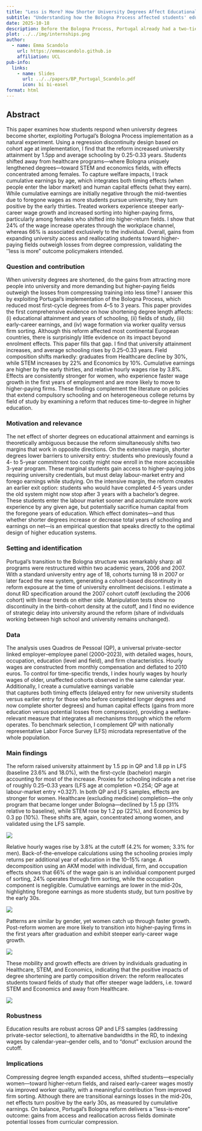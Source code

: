 ```yaml
---
title: "Less is More? How Shorter University Degrees Affect Educational and Early-Career Outcomes"
subtitle: "Understanding how the Bologna Process affected students' educational choices and early-career outcomes in Portugal"
date: 2025-10-18
description: Before the Bologna Process, Portugal already had a two-tiered higher education system, with a five-year licenciatura followed by an optional two-year master’s degree. The reform shortened the first cycle to three years, aligning it with the new bachelor’s structure introduced across Europe and further standardizing progression to the master’s level. Using administrative data, I study the impact this has on university attainment, years of schooling, field of study and occupation choice, and early-career patterns.
plot: ../../img/internships.png
author:
  - name: Emma Scandolo
    url: https://emmascandolo.github.io
    affiliation: UCL
pub-info:
  links:
    - name: Slides
      url: ../../papers/BP_Portugal_Scandolo.pdf
      icon: bi bi-easel
format: html
---
```


## Abstract

This paper examines how students respond when university degrees become shorter, exploiting Portugal's Bologna Process implementation as a natural experiment. Using a regression discontinuity design based on cohort age at implementation, I find that the reform increased university attainment by 1.5pp and average schooling by 0.25-0.33 years. Students shifted away from healthcare programs—where Bologna uniquely lengthened degrees—toward STEM and economics fields, with effects concentrated among females. To capture welfare impacts, I track cumulative earnings by age, which integrates both timing effects (when people enter the labor market) and human capital effects (what they earn). While cumulative earnings are initially negative through the mid-twenties due to foregone wages as more students pursue university, they turn positive by the early thirties. Treated workers experience steeper early-career wage growth and increased sorting into higher-paying firms, particularly among females who shifted into higher-return fields. I show that 24% of the wage increase operates through the workplace channel, whereas 66% is associated exclusively to the individual. Overall, gains from expanding university access and reallocating students toward higher-paying fields outweigh losses from degree compression, validating the ''less is more" outcome policymakers intended.

### Question and contribution

When university degrees are shortened, do the gains from attracting more people into university and more demanding but higher-paying fields outweigh the losses from compressing training into less time? I answer this by exploiting Portugal’s implementation of the Bologna Process, which reduced most first-cycle degrees from 4–5 to 3 years. This paper provides the first comprehensive evidence on how shortening degree length affects: (i) educational attainment and years of schooling, (ii) fields of study, (iii) early-career earnings, and (iv) wage formation via worker quality versus firm sorting. Although this reform affected most continental European countries, there is surprisingly little evidence on its impact beyond enrolment effects. This paper fills that gap. I find that university attainment increases, and average schooling rises by 0.25–0.33 years. Field composition shifts markedly: graduates from Healthcare decline by 30%, while STEM increases by 22% and Economics by 10%. Cumulative earnings are higher by the early thirties, and relative hourly wages rise by 3.8%. Effects are consistently stronger for women, who experience faster wage growth in the first years of employment and are more likely to move to higher-paying firms. These findings complement the literature on policies that extend compulsory schooling and on heterogeneous college returns by field of study by examining a reform that reduces time-to-degree in higher education.

### Motivation and relevance

The net effect of shorter degrees on educational attainment and earnings is theoretically ambiguous because the reform simultaneously shifts two margins that work in opposite directions. On the extensive margin, shorter degrees lower barriers to university entry: students who previously found a 4- to 5-year commitment too costly might now enroll in the more accessible 3-year program. These marginal students gain access to higher-paying jobs requiring university credentials, but must delay labour-market entry and forego earnings while studying. On the intensive margin, the reform creates an earlier exit option: students who would have completed 4-5 years under the old system might now stop after 3 years with a bachelor's degree. These students enter the labour market sooner and accumulate more work experience by any given age, but potentially sacrifice human capital from the foregone years of education. Which effect dominates—and thus whether shorter degrees increase or decrease total years of schooling and earnings on net—is an empirical question that speaks directly to the optimal design of higher education systems.

### Setting and identification

Portugal’s transition to the Bologna structure was remarkably sharp: all programs were restructured within two academic years, 2006 and 2007. With a standard university entry age of 18, cohorts turning 18 in 2007 or later faced the new system, generating a cohort-based discontinuity in reform exposure at the time of university enrollment decisions. I estimate a donut RD specification around the 2007 cohort cutoff (excluding the 2006 cohort) with linear trends on either side. Manipulation tests show no discontinuity in the birth-cohort density at the cutoff, and I find no evidence of strategic delay into university around the reform (share of individuals working between high school and university remains unchanged).

### Data

The analysis uses Quadros de Pessoal (QP), a universal private-sector linked employer–employee panel (2000–2023), with detailed wages, hours, occupation, education (level and field), and firm characteristics. Hourly wages are constructed from monthly compensation and deflated to 2010 euros. To control for time-specific trends, I index hourly wages by hourly wages of older, unaffected cohorts observed in the same calendar year. Additionally, I create a cumulative earnings variable\
that captures both timing effects (delayed entry for new university students versus earlier entry for those who before completed longer degrees and now complete shorter degrees) and human capital effects (gains from more education versus potential losses from compression), providing a welfare-relevant measure that integrates all mechanisms through which the reform operates. To benchmark selection, I complement QP with nationally representative Labor Force Survey (LFS) microdata representative of the whole population.

### Main findings

The reform raised university attainment by 1.5 pp in QP and 1.8 pp in LFS (baseline 23.6% and 18.0%), with the first-cycle (bachelor) margin accounting for most of the increase. Proxies for schooling indicate a net rise of roughly 0.25–0.33 years (LFS age at completion +0.254; QP age at labour-market entry +0.327). In both QP and LFS samples, effects are stronger for women. Healthcare (excluding medicine) completion—the only program that became longer under Bologna—declined by 1.5 pp (31% relative to baseline), while STEM rose by 1.2 pp (22%), and Economics by 0.3 pp (10%). These shifts are, again, concentrated among women, and validated using the LFS sample.

![](/img/BP_PT_education_outcomes.png)

Relative hourly wages rise by 3.8% at the cutoff (4.2% for women; 3.3% for men). Back-of-the-envelope calculations using the schooling proxies imply returns per additional year of education in the 10–15% range. A decomposition using an AKM model with individual, firm, and occupation effects shows that 66% of the wage gain is an individual component purged of sorting, 24% operates through firm sorting, while the occupation component is negligible. Cumulative earnings are lower in the mid-20s, highlighting foregone earnings as more students study, but turn positive by the early 30s.

![](/img/BP_PT_earnings.png)

Patterns are similar by gender, yet women catch up through faster growth. Post-reform women are more likely to transition into higher-paying firms in the first years after graduation and exhibit steeper early-career wage growth.

![](/img/BP_PT_earlycareer.png)

These mobility and growth effects are driven by individuals graduating in Healthcare, STEM, and Economics, indicating that the positive impacts of degree shortening are partly composition driven: the reform reallocates students toward fields of study that offer steeper wage ladders, i.e. toward STEM and Economics and away from Healthcare.

![](/img/BP_PT_earlycareer_byfield.png)

### Robustness

Education results are robust across QP and LFS samples (addressing private-sector selection), to alternative bandwidths in the RD, to indexing wages by calendar-year–gender cells, and to “donut” exclusion around the cutoff.

### Implications

Compressing degree length expanded access, shifted students—especially women—toward higher-return fields, and raised early-career wages mostly via improved worker quality, with a meaningful contribution from improved firm sorting. Although there are transitional earnings losses in the mid-20s, net effects turn positive by the early 30s, as measured by cumulative earnings. On balance, Portugal’s Bologna reform delivers a ''less-is-more” outcome: gains from access and reallocation across fields dominate potential losses from curricular compression.
